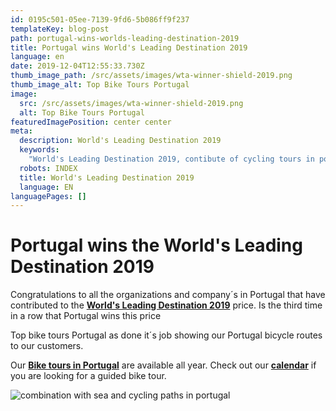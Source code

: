 ```yaml
---
id: 0195c501-05ee-7139-9fd6-5b086ff9f237
templateKey: blog-post
path: portugal-wins-worlds-leading-destination-2019
title: Portugal wins World's Leading Destination 2019
language: en
date: 2019-12-04T12:55:33.730Z
thumb_image_path: /src/assets/images/wta-winner-shield-2019.png
thumb_image_alt: Top Bike Tours Portugal
image:
  src: /src/assets/images/wta-winner-shield-2019.png
  alt: Top Bike Tours Portugal
featuredImagePosition: center center
meta:
  description: World's Leading Destination 2019
  keywords:
    "World's Leading Destination 2019, contibute of cycling tours in portugal"
  robots: INDEX
  title: World's Leading Destination 2019
  language: EN
languagePages: []
---
```


# Portugal wins the **World's Leading Destination 2019**

Congratulations to all the organizations and company´s in Portugal that have
contributed to the
[**World's Leading Destination 2019**](https://www.worldtravelawards.com/award-worlds-leading-destination-2019)
price. Is the third time in a row that Portugal wins this price

Top bike tours Portugal as done it´s job showing our Portugal bicycle routes to
our customers.

Our [**Bike tours in Portugal**](https://topbiketoursportugal.com/) are
available all year. Check out our
[**calendar**](https://topbiketoursportugal.com/guided-bike-tours-calendar-portugal/)
if you are looking for a guided bike tour.

![combination with sea and cycling paths in portugal](/src/assets/images/The-Way-of-St.-James-Bike-Tour-Fold-N-Visit-Cycling-Holidays-0071.jpg 'Combination with sea and cycling paths in portugal')
